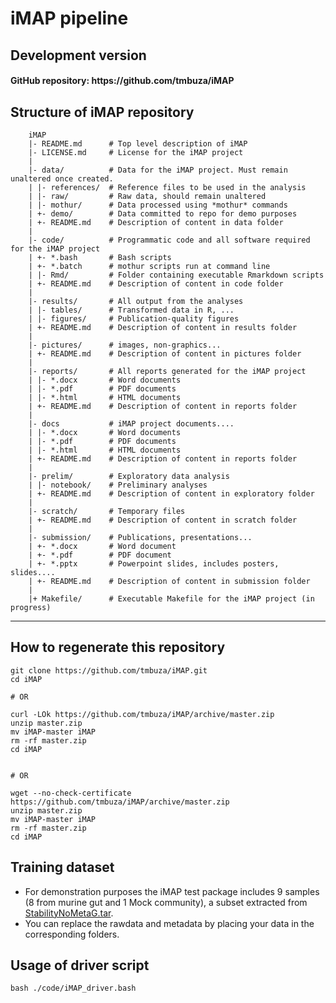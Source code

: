 # iMAP pipeline

## Development version
<h4>GitHub repository: https://github.com/tmbuza/iMAP</h4>

## Structure of iMAP repository

```{}
	iMAP
	|- README.md      # Top level description of iMAP
	|- LICENSE.md     # License for the iMAP project
	|
	|- data/          # Data for the iMAP project. Must remain unaltered once created.
	| |- references/  # Reference files to be used in the analysis
	| |- raw/         # Raw data, should remain unaltered
	| |- mothur/      # Data processed using *mothur* commands
	| +- demo/        # Data committed to repo for demo purposes
	| +- README.md    # Description of content in data folder
	|
	|- code/          # Programmatic code and all software required for the iMAP project
	| +- *.bash	      # Bash scripts
	| +- *.batch	  # mothur scripts run at command line
	| |- Rmd/         # Folder containing executable Rmarkdown scripts
	| +- README.md    # Description of content in code folder
	|
	|- results/       # All output from the analyses
	| |- tables/      # Transformed data in R, ...
	| |- figures/     # Publication-quality figures
	| +- README.md	  # Description of content in results folder
	|
	|- pictures/      # images, non-graphics...
	| +- README.md    # Description of content in pictures folder
	|
	|- reports/       # All reports generated for the iMAP project
	| |- *.docx       # Word documents
	| |- *.pdf        # PDF documents
	| |- *.html	      # HTML documents
	| +- README.md    # Description of content in reports folder
	|
	|- docs		      # iMAP project documents....
	| |- *.docx       # Word documents
	| |- *.pdf        # PDF documents
	| |- *.html	      # HTML documents
	| +- README.md    # Description of content in reports folder
	|
	|- prelim/        # Exploratory data analysis
	| |- notebook/    # Preliminary analyses
	| +- README.md    # Description of content in exploratory folder
	|
	|- scratch/	      # Temporary files
	| +- README.md    # Description of content in scratch folder
	|
	|- submission/	  # Publications, presentations...
	| +- *.docx    	  # Word document
	| +- *.pdf        # PDF document
	| +- *.pptx       # Powerpoint slides, includes posters, slides....
	| +- README.md    # Description of content in submission folder
	|
	|+ Makefile/      # Executable Makefile for the iMAP project (in progress)
```

<hr>

## How to regenerate this repository
```{}
git clone https://github.com/tmbuza/iMAP.git
cd iMAP

# OR

curl -LOk https://github.com/tmbuza/iMAP/archive/master.zip
unzip master.zip
mv iMAP-master iMAP
rm -rf master.zip
cd iMAP


# OR

wget --no-check-certificate https://github.com/tmbuza/iMAP/archive/master.zip 
unzip master.zip
mv iMAP-master iMAP
rm -rf master.zip
cd iMAP
```

## Training dataset
* For demonstration purposes the iMAP test package includes 9 samples (8 from murine gut and 1 Mock community), a subset extracted from [StabilityNoMetaG.tar](https://www.mothur.org/MiSeqDevelopmentData).
* You can replace the rawdata and metadata by placing your data in the corresponding folders.

## Usage of driver script
```{}
bash ./code/iMAP_driver.bash
```

